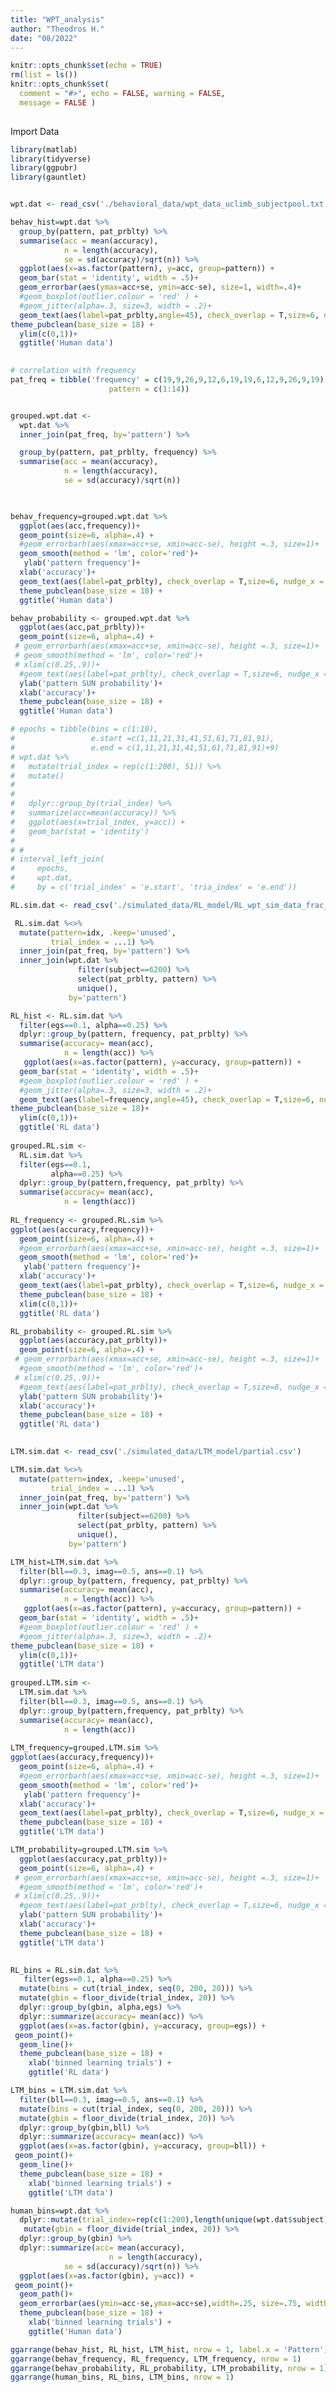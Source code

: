 ```yaml
---
title: "WPT_analysis"
author: "Theodros H."
date: "08/2022"
---
```


```r
knitr::opts_chunk$set(echo = TRUE)
rm(list = ls())
knitr::opts_chunk$set(
  comment = "#>", echo = FALSE, warning = FALSE, 
  message = FALSE )
 
```

Import Data

```R
library(matlab)
library(tidyverse)
library(ggpubr)
library(gauntlet)


wpt.dat <- read_csv('./behavioral_data/wpt_data_uclimb_subjectpool.txt')
```

```r
behav_hist=wpt.dat %>% 
  group_by(pattern, pat_prblty) %>% 
  summarise(acc = mean(accuracy),
            n = length(accuracy),
            se = sd(accuracy)/sqrt(n)) %>% 
  ggplot(aes(x=as.factor(pattern), y=acc, group=pattern)) +
  geom_bar(stat = 'identity', width = .5)+
  geom_errorbar(aes(ymax=acc+se, ymin=acc-se), size=1, width=.4)+
  #geom_boxplot(outlier.colour = 'red' ) +
  #geom_jitter(alpha=.3, size=3, width = .2)+
  geom_text(aes(label=pat_prblty,angle=45), check_overlap = T,size=6, nudge_x = .01, nudge_y = .1)+
theme_pubclean(base_size = 18) +
  ylim(c(0,1))+
  ggtitle('Human data')
  

# correlation with frequency
pat_freq = tibble('frequency' = c(19,9,26,9,12,6,19,19,6,12,9,26,9,19), 
                      pattern = c(1:14))


grouped.wpt.dat <- 
  wpt.dat %>% 
  inner_join(pat_freq, by='pattern') %>% 

  group_by(pattern, pat_prblty, frequency) %>% 
  summarise(acc = mean(accuracy),
            n = length(accuracy),
            se = sd(accuracy)/sqrt(n))  


  
behav_frequency=grouped.wpt.dat %>% 
  ggplot(aes(acc,frequency))+
  geom_point(size=6, alpha=.4) +
  #geom_errorbarh(aes(xmax=acc+se, xmin=acc-se), height =.3, size=1)+
  geom_smooth(method = 'lm', color='red')+
   ylab('pattern frequency')+
  xlab('accuracy')+
  geom_text(aes(label=pat_prblty), check_overlap = T,size=6, nudge_x = .01)+
  theme_pubclean(base_size = 18) +
  ggtitle('Human data')

behav_probability <- grouped.wpt.dat %>% 
  ggplot(aes(acc,pat_prblty))+
  geom_point(size=6, alpha=.4) +
 # geom_errorbarh(aes(xmax=acc+se, xmin=acc-se), height =.3, size=1)+
 # geom_smooth(method = 'lm', color='red')+
 # xlim(c(0.25,.9))+
  #geom_text(aes(label=pat_prblty), check_overlap = T,size=6, nudge_x = .01)+
  ylab('pattern SUN probability')+
  xlab('accuracy')+
  theme_pubclean(base_size = 18) +
  ggtitle('Human data')

```

```r
# epochs = tibble(bins = c(1:10), 
#                 e.start =c(1,11,21,31,41,51,61,71,81,91), 
#                 e.end = c(1,11,21,31,41,51,61,71,81,91)+9) 
# wpt.dat %>% 
#   mutate(trial_index = rep(c(1:200), 51)) %>% 
#   mutate()
#   
#   
#   dplyr::group_by(trial_index) %>% 
#   summarize(acc=mean(accuracy)) %>% 
#   ggplot(aes(x=trial_index, y=acc)) +
#   geom_bar(stat = 'identity')
# 
# # 
# interval_left_join(
#     epochs, 
#     wpt.dat,
#     by = c('trial_index' = 'e.start', 'tria_index' = 'e.end'))

```

```r
RL.sim.dat <- read_csv('./simulated_data/RL_model/RL_wpt_sim_data_frac_822022_0_to_25.csv')

 RL.sim.dat %<>% 
  mutate(pattern=idx, .keep='unused',
         trial_index = ...1) %>% 
  inner_join(pat_freq, by='pattern') %>% 
  inner_join(wpt.dat %>% 
               filter(subject==6200) %>% 
               select(pat_prblty, pattern) %>% 
               unique(),
             by='pattern') 

RL_hist <- RL.sim.dat %>%  
  filter(egs==0.1, alpha==0.25) %>% 
  dplyr::group_by(pattern, frequency, pat_prblty) %>% 
  summarise(accuracy= mean(acc), 
            n = length(acc)) %>% 
   ggplot(aes(x=as.factor(pattern), y=accuracy, group=pattern)) +
  geom_bar(stat = 'identity', width = .5)+
  #geom_boxplot(outlier.colour = 'red' ) +
  #geom_jitter(alpha=.3, size=3, width = .2)+
  geom_text(aes(label=frequency,angle=45), check_overlap = T,size=6, nudge_x = .01, nudge_y = .1)+
theme_pubclean(base_size = 18)+
  ylim(c(0,1))+
  ggtitle('RL data')
  
grouped.RL.sim <- 
  RL.sim.dat %>%  
  filter(egs==0.1,
         alpha==0.25) %>% 
  dplyr::group_by(pattern,frequency, pat_prblty) %>% 
  summarise(accuracy= mean(acc), 
            n = length(acc)) 
  
RL_frequency <- grouped.RL.sim %>% 
ggplot(aes(accuracy,frequency))+
  geom_point(size=6, alpha=.4) +
  #geom_errorbarh(aes(xmax=acc+se, xmin=acc-se), height =.3, size=1)+
  geom_smooth(method = 'lm', color='red')+
   ylab('pattern frequency')+
  xlab('accuracy')+
  geom_text(aes(label=pat_prblty), check_overlap = T,size=6, nudge_x = .01)+
  theme_pubclean(base_size = 18) +
  xlim(c(0,1))+
  ggtitle('RL data')

RL_probability <- grouped.RL.sim %>% 
  ggplot(aes(accuracy,pat_prblty))+
  geom_point(size=6, alpha=.4) +
 # geom_errorbarh(aes(xmax=acc+se, xmin=acc-se), height =.3, size=1)+
  #geom_smooth(method = 'lm', color='red')+
 # xlim(c(0.25,.9))+
  #geom_text(aes(label=pat_prblty), check_overlap = T,size=6, nudge_x = .01)+
  ylab('pattern SUN probability')+
  xlab('accuracy')+
  theme_pubclean(base_size = 18) +
  ggtitle('RL data')
  

```

```r
LTM.sim.dat <- read_csv('./simulated_data/LTM_model/partial.csv')

LTM.sim.dat %<>% 
  mutate(pattern=index, .keep='unused',
         trial_index = ...1) %>% 
  inner_join(pat_freq, by='pattern') %>% 
  inner_join(wpt.dat %>% 
               filter(subject==6200) %>% 
               select(pat_prblty, pattern) %>% 
               unique(),
             by='pattern')

LTM_hist=LTM.sim.dat %>%  
  filter(bll==0.3, imag==0.5, ans==0.1) %>% 
  dplyr::group_by(pattern, frequency, pat_prblty) %>% 
  summarise(accuracy= mean(acc), 
            n = length(acc)) %>% 
   ggplot(aes(x=as.factor(pattern), y=accuracy, group=pattern)) +
  geom_bar(stat = 'identity', width = .5)+
  #geom_boxplot(outlier.colour = 'red' ) +
  #geom_jitter(alpha=.3, size=3, width = .2)+
theme_pubclean(base_size = 18) +
  ylim(c(0,1))+
  ggtitle('LTM data')
  
grouped.LTM.sim <- 
  LTM.sim.dat %>%  
  filter(bll==0.3, imag==0.5, ans==0.1) %>% 
  dplyr::group_by(pattern,frequency, pat_prblty) %>% 
  summarise(accuracy= mean(acc), 
            n = length(acc)) 
  
LTM_frequency=grouped.LTM.sim %>% 
ggplot(aes(accuracy,frequency))+
  geom_point(size=6, alpha=.4) +
  #geom_errorbarh(aes(xmax=acc+se, xmin=acc-se), height =.3, size=1)+
  geom_smooth(method = 'lm', color='red')+
   ylab('pattern frequency')+
  xlab('accuracy')+
  geom_text(aes(label=pat_prblty), check_overlap = T,size=6, nudge_x = .01)+
  theme_pubclean(base_size = 18) +
  ggtitle('LTM data')

LTM_probability=grouped.LTM.sim %>% 
  ggplot(aes(accuracy,pat_prblty))+
  geom_point(size=6, alpha=.4) +
 # geom_errorbarh(aes(xmax=acc+se, xmin=acc-se), height =.3, size=1)+
  #geom_smooth(method = 'lm', color='red')+
 # xlim(c(0.25,.9))+
  #geom_text(aes(label=pat_prblty), check_overlap = T,size=6, nudge_x = .01)+
  ylab('pattern SUN probability')+
  xlab('accuracy')+
  theme_pubclean(base_size = 18) +
  ggtitle('LTM data')
  
```

```r
RL_bins = RL.sim.dat %>% 
   filter(egs==0.1, alpha==0.25) %>% 
  mutate(bins = cut(trial_index, seq(0, 200, 20))) %>% 
  mutate(gbin = floor_divide(trial_index, 20)) %>% 
  dplyr::group_by(gbin, alpha,egs) %>% 
  dplyr::summarize(accuracy= mean(acc)) %>% 
  ggplot(aes(x=as.factor(gbin), y=accuracy, group=egs)) +
 geom_point()+
  geom_line()+
  theme_pubclean(base_size = 18) +
    xlab('binned learning trials') +
    ggtitle('RL data')

LTM_bins = LTM.sim.dat %>% 
  filter(bll==0.3, imag==0.5, ans==0.1) %>% 
  mutate(bins = cut(trial_index, seq(0, 200, 20))) %>% 
  mutate(gbin = floor_divide(trial_index, 20)) %>% 
  dplyr::group_by(gbin,bll) %>% 
  dplyr::summarize(accuracy= mean(acc)) %>% 
  ggplot(aes(x=as.factor(gbin), y=accuracy, group=bll)) +
 geom_point()+
  geom_line()+
  theme_pubclean(base_size = 18) +
    xlab('binned learning trials') +
    ggtitle('LTM data')

human_bins=wpt.dat %>% 
  dplyr::mutate(trial_index=rep(c(1:200),length(unique(wpt.dat$subject)))) %>% 
   mutate(gbin = floor_divide(trial_index, 20)) %>% 
  dplyr::group_by(gbin) %>% 
  dplyr::summarize(acc= mean(accuracy), 
                      n = length(accuracy),
            se = sd(accuracy)/sqrt(n)) %>% 
  ggplot(aes(x=as.factor(gbin), y=acc)) +
 geom_point()+
  geom_path()+
  geom_errorbar(aes(ymin=acc-se,ymax=acc+se),width=.25, size=.75, width=.25, size=.75)+  
  theme_pubclean(base_size = 18) +
    xlab('binned learning trials') +
    ggtitle('Human data')

```

```r

ggarrange(behav_hist, RL_hist, LTM_hist, nrow = 1, label.x = 'Pattern')
ggarrange(behav_frequency, RL_frequency, LTM_frequency, nrow = 1)
ggarrange(behav_probability, RL_probability, LTM_probability, nrow = 1)
ggarrange(human_bins, RL_bins, LTM_bins, nrow = 1)

```
